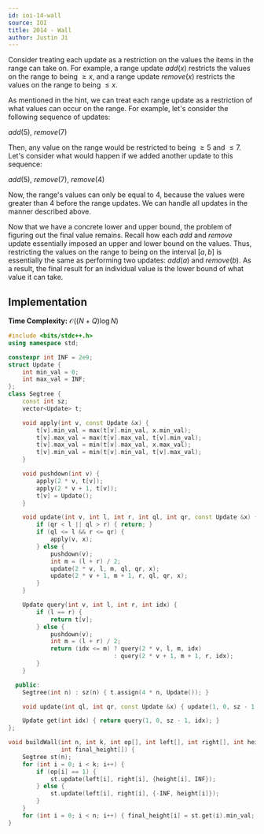 ```yaml
---
id: ioi-14-wall
source: IOI
title: 2014 - Wall
author: Justin Ji
---
```


<Spoiler title = "Hint">

Consider treating each update as a restriction on the values the items in the
range can take on. For example, a range update $add(x)$ restricts the values
on the range to being $\geq x$, and a range update $remove(x)$ restricts the
values on the range to being $\leq x$.

</Spoiler>

<Spoiler title = "Explanation">

As mentioned in the hint, we can treat each range update as a restriction of
what values can occur on the range. For example, let's consider the following
sequence of updates:

$add(5)$, $remove(7)$

Then, any value on the range would be restricted to being $\geq 5$ and $\leq 7$.
Let's consider what would happen if we added another update to this sequence:

$add(5)$, $remove(7)$, $remove(4)$

Now, the range's values can only be equal to $4$, because the values were
greater than $4$ before the range updates. We can handle all updates in the
manner described above.

Now that we have a concrete lower and upper bound, the problem of figuring out
the final value remains. Recall how each $add$ and $remove$ update essentially imposed
an upper and lower bound on the values. Thus, restricting the values on
the range to being on the interval $[a, b]$ is essentially the same as performing
two updates: $add(a)$ and $remove(b)$. As a result, the final result for an
individual value is the lower bound of what value it can take.

## Implementation

**Time Complexity:** $\mathcal{O}((N + Q)\log{N})$

<LanguageSection>
<CPPSection>

```cpp
#include <bits/stdc++.h>
using namespace std;

constexpr int INF = 2e9;
struct Update {
	int min_val = 0;
	int max_val = INF;
};
class Segtree {
	const int sz;
	vector<Update> t;

	void apply(int v, const Update &x) {
		t[v].min_val = max(t[v].min_val, x.min_val);
		t[v].max_val = max(t[v].max_val, t[v].min_val);
		t[v].max_val = min(t[v].max_val, x.max_val);
		t[v].min_val = min(t[v].min_val, t[v].max_val);
	}

	void pushdown(int v) {
		apply(2 * v, t[v]);
		apply(2 * v + 1, t[v]);
		t[v] = Update();
	}

	void update(int v, int l, int r, int ql, int qr, const Update &x) {
		if (qr < l || ql > r) { return; }
		if (ql <= l && r <= qr) {
			apply(v, x);
		} else {
			pushdown(v);
			int m = (l + r) / 2;
			update(2 * v, l, m, ql, qr, x);
			update(2 * v + 1, m + 1, r, ql, qr, x);
		}
	}

	Update query(int v, int l, int r, int idx) {
		if (l == r) {
			return t[v];
		} else {
			pushdown(v);
			int m = (l + r) / 2;
			return (idx <= m) ? query(2 * v, l, m, idx)
			                  : query(2 * v + 1, m + 1, r, idx);
		}
	}

  public:
	Segtree(int n) : sz(n) { t.assign(4 * n, Update()); }

	void update(int ql, int qr, const Update &x) { update(1, 0, sz - 1, ql, qr, x); }

	Update get(int idx) { return query(1, 0, sz - 1, idx); }
};

void buildWall(int n, int k, int op[], int left[], int right[], int height[],
               int final_height[]) {
	Segtree st(n);
	for (int i = 0; i < k; i++) {
		if (op[i] == 1) {
			st.update(left[i], right[i], {height[i], INF});
		} else {
			st.update(left[i], right[i], {-INF, height[i]});
		}
	}
	for (int i = 0; i < n; i++) { final_height[i] = st.get(i).min_val; }
}
```

</CPPSection>
</LanguageSection>

</Spoiler>
